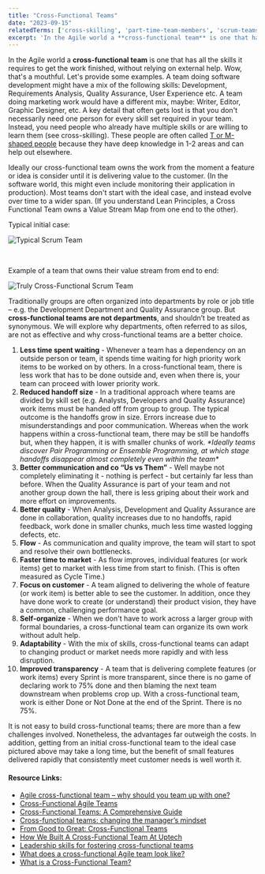 ```yaml
---
title: "Cross-Functional Teams"
date: "2023-09-15"
relatedTerms: ['cross-skilling', 'part-time-team-members', 'scrum-teams', 'special-teams']
excerpt: 'In the Agile world a **cross-functional team** is one that has all the skills it requires'
---
```


In the Agile world a **cross-functional team** is one that has all the skills it requires to get the work finished, without relying on external help. Wow, that's a mouthful. Let's provide some examples. A team doing software development might have a mix of the following skills: Development, Requirements Analysis, Quality Assurance, User Experience etc. A team doing marketing work would have a different mix, maybe: Writer, Editor, Graphic Designer, etc. A key detail that often gets lost is that you don't necessarily need one person for every skill set required in your team. Instead, you need people who already have multiple skills or are willing to learn them (see cross-skilling). These people are often called [T or M-shaped people](/blog/how-to-cross-skill-and-grow-t-shaped-team-members) because they have deep knowledge in 1-2 areas and can help out elsewhere.

Ideally our cross-functional team owns the work from the moment a feature or idea is consider until it is delivering value to the customer. (In the software world, this might even include monitoring their application in production). Most teams don't start with the ideal case, and instead evolve over time to a wider span. (If you understand Lean Principles, a Cross Functional Team owns a Value Stream Map from one end to the other).

Typical initial case:

![Typical Scrum Team](src/content/glossary/cross-functional-teams/images/DevOps-Mindset-Kanban-Board-Typical-Scrum-Team-1024x161.png)

 

Example of a team that owns their value stream from end to end:

![Truly Cross-Functional Scrum Team](src/content/glossary/cross-functional-teams/images/DevOps-Mindset-Kanban-Board-blog-variation-2-1024x170.jpg)

Traditionally groups are often organized into departments by role or job title – e.g. the Development Department and Quality Assurance group. But **cross-functional teams are not departments**, and shouldn’t be treated as synonymous. We will explore why departments, often referred to as silos, are not as effective and why cross-functional teams are a better choice.

1. **Less time spent waiting** - Whenever a team has a dependency on an outside person or team, it spends time waiting for high priority work items to be worked on by others. In a cross-functional team, there is less work that has to be done outside and, even when there is, your team can proceed with lower priority work.
2. **Reduced handoff size** - In a traditional approach where teams are divided by skill set (e.g. Analysts, Developers and Quality Assurance) work items must be handed off from group to group. The typical outcome is the handoffs grow in size. Errors increase due to misunderstandings and poor communication. Whereas when the work happens within a cross-functional team, there may be still be handoffs but, when they happen, it is with smaller chunks of work. _\*Ideally teams discover Pair Programming or Ensemble Programming, at which stage handoffs disappear almost completely even within the team\*_
3. **Better communication and co “Us vs Them”** - Well maybe not completely eliminating it - nothing is perfect - but certainly far less than before. When the Quality Assurance is part of your team and not another group down the hall, there is less griping about their work and more effort on improvements.
4. **Better quality** - When Analysis, Development and Quality Assurance are done in collaboration, quality increases due to no handoffs, rapid feedback, work done in smaller chunks, much less time wasted logging defects, etc.
5. **Flow** - As communication and quality improve, the team will start to spot and resolve their own bottlenecks.
6. **Faster time to market** - As flow improves, individual features (or work items) get to market with less time from start to finish. (This is often measured as Cycle Time.)
7. **Focus on customer** - A team aligned to delivering the whole of feature (or work item) is better able to see the customer. In addition, once they have done work to create (or understand) their product vision, they have a common, challenging performance goal.
8. **Self-organize** - When we don't have to work across a larger group with formal boundaries, a cross-functional team can organize its own work without adult help.
9. **Adaptability** - With the mix of skills, cross-functional teams can adapt to changing product or market needs more rapidly and with less disruption.
10. **Improved transparency** - A team that is delivering complete features (or work items) every Sprint is more transparent, since there is no game of declaring work to 75% done and then blaming the next team downstream when problems crop up. With a cross-functional team, work is either Done or Not Done at the end of the Sprint. There is no 75%.

It is not easy to build cross-functional teams; there are more than a few challenges involved. Nonetheless, the advantages far outweigh the costs. In addition, getting from an initial cross-functional team to the ideal case pictured above may take a long time, but the benefit of small features delivered rapidly that consistently meet customer needs is well worth it.

#### Resource Links:

- [Agile cross-functional team – why should you team up with one?](https://inwedo.com/blog/cross-functional-agile-teams/)
- [Cross-Functional Agile Teams](https://www.linkedin.com/pulse/cross-functional-agile-teams-stacey-vetzal/)
- [Cross-Functional Teams: A Comprehensive Guide](https://www.agile42.com/en/blog/cross-functional-teams)
- [Cross-functional teams: changing the manager’s mindset](https://tisquirrel.me/2015/02/06/cross-functional-teams-changing-the-managers-mindset/)
- [From Good to Great: Cross-Functional Teams](https://agile-scrum.com/2019/04/03/from-good-to-great-cross-functional-teams/)
- [How We Built A Cross-Functional Team At Uptech](https://www.uptech.team/blog/cross-functional-team)
- [Leadership skills for fostering cross-functional teams](https://management30.com/blog/cross-functional-team-leadership/)
- [What does a cross-functional Agile team look like?](https://extremeuncertainty.com/what-does-cross-functional-agile-team-look-like/)
- [What is a Cross-Functional Team?](https://www.codurance.com/publications/2020/09/15/what-is-a-cross-functional-team)

